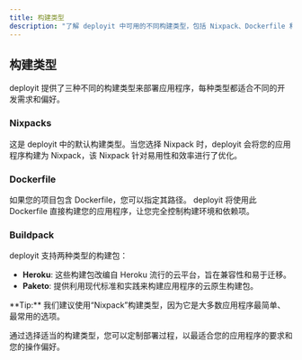 ```yaml
---
title: 构建类型
description: "了解 deployit 中可用的不同构建类型，包括 Nixpack、Dockerfile 和 Building pack 选项。"
---
```



## 构建类型

deployit 提供了三种不同的构建类型来部署应用程序，每种类型都适合不同的开发需求和偏好。

### Nixpacks

这是 deployit 中的默认构建类型。当您选择 Nixpack 时，deployit 会将您的应用程序构建为 Nixpack，该 Nixpack 针对易用性和效率进行了优化。

### Dockerfile

如果您的项目包含 Dockerfile，您可以指定其路径。 deployit 将使用此 Dockerfile 直接构建您的应用程序，让您完全控制构建环境和依赖项。

### Buildpack

deployit 支持两种类型的构建包：

- **Heroku**: 这些构建包改编自 Heroku 流行的云平台，旨在兼容性和易于迁移。
- **Paketo**: 提供利用现代标准和实践来构建应用程序的云原生构建包。

<Callout>
  **Tip:**
  我们建议使用“Nixpack”构建类型，因为它是大多数应用程序最简单、最常用的选项。
</Callout>

通过选择适当的构建类型，您可以定制部署过程，以最适合您的应用程序的要求和您的操作偏好。
